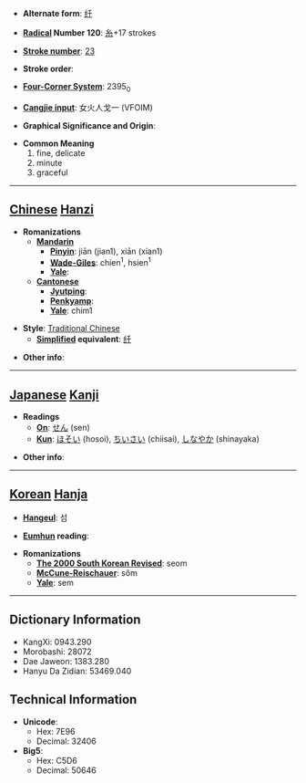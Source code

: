 * '''Alternate form''': [[纤]]

* '''[[Wiktionary:Chinese radical index| Radical]] Number 120''': [[Wiktionary:Chinese radical index 糸|糸]]+17 strokes

* '''[[Wiktionary:Chinese total strokes index|Stroke number]]''': [[Wiktionary:Chinese total strokes index 23|23]]

* '''Stroke order''': 

* '''[[Wiktionary:Chinese four corner index|Four-Corner System]]''': 2395<sub>0</sub>

* '''[[Wiktionary:Chinese Cangjie index|Cangjie input]]''': 女火人戈一 (VFOIM)

* '''Graphical Significance and Origin''': 

* '''Common Meaning'''
*#fine, delicate
*# minute
*# graceful


----

== [[Chinese]] [[Hanzi]] ==

* '''Romanizations'''
** '''[[Mandarin]]'''
*** '''[[Pinyin]]''': jiān (jian1), xiān (xian1)
*** '''[[Wade-Giles]]''': chien<sup>1</sup>, hsien<sup>1</sup>
*** '''[[Yale]]''': 
** '''[[Cantonese]]'''
*** '''[[Jyutping]]''':
*** '''[[Penkyamp]]''': 
*** '''[[Yale]]''': chim1

* '''Style''': [[Traditional Chinese]] 
** '''[[Simplified Chinese|Simplified]] equivalent''': [[纤]]

* '''Other info''': 

----

== [[Japanese]] [[Kanji]] ==

* '''Readings'''
** '''[[On]]''': [[せん]] (sen)
** '''[[Kun]]''': [[ほそい]] (hosoi), [[ちいさい]] (chiisai), [[しなやか]] (shinayaka)

* '''Other info''':  

----

== [[Korean]] [[Hanja]] ==

* '''[[Hangeul]]''': 섬

* '''[[Eumhun]] reading''': 

* '''Romanizations'''
** '''[[The 2000 South Korean Revised Romanization|The 2000 South Korean Revised]]''': seom
** '''[[McCune-Reischauer]]''': sŏm
** '''[[Yale]]''': sem

----

== Dictionary Information ==

* KangXi: 0943.290
* Morobashi: 28072
* Dae Jaweon: 1383.280
* Hanyu Da Zidian: 53469.040

== Technical Information ==

* '''Unicode''':
** Hex: 7E96
** Decimal: 32406
* '''Big5''':
** Hex: C5D6
** Decimal: 50646